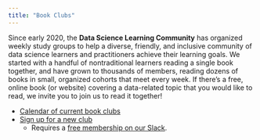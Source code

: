 ```yaml
---
title: "Book Clubs"
---
```


Since early 2020, the **Data Science Learning Community** has organized weekly study groups to help a diverse, friendly, and inclusive community of data science learners and practitioners achieve their learning goals. 
We started with a handful of nontraditional learners reading a single book together, and have grown to thousands of members, reading dozens of books in small, organized cohorts that meet every week. 
If there’s a free, online book (or website) covering a data-related topic that you would like to read, we invite you to join us to read it together!

-   [Calendar of current book clubs](https://dslc.io/events)
-   [Sign up for a new club](https://dslc.io/bookclubber)
    -   Requires a [free membership on our Slack](https://dslc.io/join).
